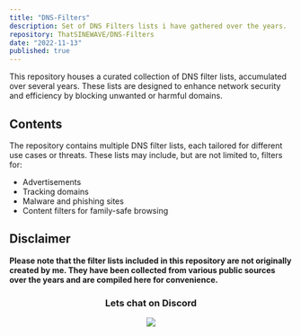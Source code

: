 ```yaml
---
title: "DNS-Filters"
description: Set of DNS Filters lists i have gathered over the years.
repository: ThatSINEWAVE/DNS-Filters
date: "2022-11-13"
published: true
---
```


This repository houses a curated collection of DNS filter lists, accumulated over several years. These lists are designed to enhance network security and efficiency by blocking unwanted or harmful domains.

## Contents

The repository contains multiple DNS filter lists, each tailored for different use cases or threats. These lists may include, but are not limited to, filters for:

- Advertisements
- Tracking domains
- Malware and phishing sites
- Content filters for family-safe browsing

## Disclaimer

**Please note that the filter lists included in this repository are not originally created by me. They have been collected from various public sources over the years and are compiled here for convenience.**

<div align="center">

### Lets chat on Discord

[![](https://dcbadge.vercel.app/api/server/zjjKSV8wFf)](https://discord.gg/zjjKSV8wFf)

</div>